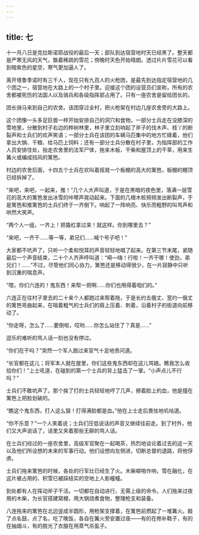```yaml
---
---
---
```

title: 七
---



十一月八日是克拉斯诺耶战役的最后一天；部队到达宿营地时天已经黑了。整天都是严寒无风的天气，飘着稀疏的雪花；傍晚时天色开始晴朗。透过片片雪花可以看到暗紫色的星空，寒气更加逼人了。

离开塔鲁季诺时有三千人，现在只有九百人的火枪团，是最先到达指定宿营地的几个团之一，宿营地在大路上的一个村子里。迎接这个团的设营员们宣称，所有的农舍都被死伤的法国人以及骑兵和各级指挥部占用了。只有一座农舍是留给团长的。

团长骑马来到自己的农舍。该团穿过全村，把火枪架在村边几座农舍旁的大路上。

这个团像一头多足巨兽一样开始安排自己的洞穴和食物。一部分士兵走在没膝深的雪地里，分散到村子右边的桦树林里，林子里立刻响起了斧子的伐木声、枝丫的断裂声和士兵们的欢声笑语；一部分士兵在该团的车辆马匹集中的地方忙碌着，他们拿出大锅、干粮、给马匹上饲料；还有一部分士兵分散在村子里，为指挥部的工作人员安排住处，抬走农舍里的法军尸体，拖来木板、干柴和屋顶上的干草，用来生篝火或编成挡风的篱笆。

村边的农舍后面，十四五个士兵在欢叫着摇晃一个板棚的高大的篱笆，板棚的棚顶已经拆掉了。

“来吧，来吧，一起来，推！”几个人大声叫道，于是在黑暗的夜色里，落满一层雪花的高大的篱笆发出冰雪的咔嚓声晃动起来。下面的几根木桩频频发出断裂声，于是篱笆和推篱笆的士兵们终于一齐倒下。响起了一阵响亮、快乐而粗野的叫骂声和哄然大笑声。

“两个人一组，一齐上！把撬杠拿过来！就这样。你到哪里去？”

“来吧，一齐干……等一等，弟兄们……喊个号子吧！”

大家都不吭声了，只听一个柔和悦耳的声音轻轻地唱了起来。在第三节末尾，紧随最后一个声音结束，二十个人齐声呼叫道：“嗬—嗨！行啦！一齐干哪！使劲，弟兄们！……”不过，尽管他们同心协力，篱笆还是移动得很少，在一片寂静中只听到沉重的喘息声。

“喂，你们六连的！鬼东西！来帮一把啊……你们也用得着咱们的。”

六连正在往村子里去的二十来个人都跑过来帮着拖，于是长约五俄丈、宽约一俄丈的篱笆弯曲起来，在喘着粗气的士兵们的肩上压着、刺着，沿着村子的街道向前移动了。

“你走呀，怎么了……要倒啦，哎哟……你怎么站住了？真是……”

逗乐的难听的骂人话一刻也没有停过。

“你们在干吗？”突然一个军人跑过来官气十足地责问道。

“长官都在这儿；将军本人就在屋里，你们这些鬼东西却在这儿骂娘。瞧我怎么收拾你们！”上士吼道，在碰到的第一个士兵的背上猛击了一掌。“小声点儿不行吗？”

士兵们不敢吭声了。那个挨了打的士兵轻轻地哼了几声，擦着脸上的血，他是撞在篱笆上把脸划破的。

“瞧这个鬼东西，打人这么狠！打得满脸都是血。”他在上士走后畏怯地叽咕道。

“你不乐意？”一个人笑着说；士兵们压低说话的声音又继续往前走。到了村外，他们又大声说话了，话里又夹着那些无聊的骂人话。

在士兵们经过的一座农舍里，高级军官聚在一起喝茶，热烈地谈论着过去的这一天以及他们所设想的未来的军事行动。他们设想向左侧进，切断总督的退路，将他俘虏。

士兵们拖来篱笆的时候，各处的行军灶已经生了火。木柴噼啪作响，雪在融化，在这片被占用的、积雪已被踩结实的空地上人影幢幢。

到处都有人在挥动斧子干活。一切都在自动进行，无需上级的命令。人们拖来过夜用的木柴，为长官搭建窝棚，用大锅烧煮食物，整理枪支和装备。

八连拖来的篱笆在北边竖成半圆形，用枪架支撑着，在篱笆前燃起了一堆篝火。敲了点名鼓，点了名，吃了晚饭，各自在篝火旁安置过夜——有的在修补鞋子，有的在抽烟斗，有的脱光了衣服在用蒸气杀虱子。